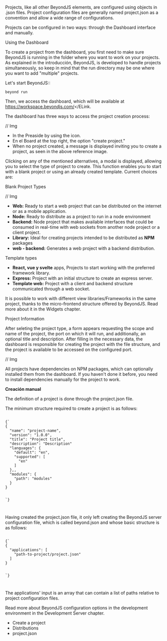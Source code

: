 
<Title>Managing a project</Title>

Projects, like all other BeyondJS elements, are configured using objects in .json files. Project configuration files are generally named <Link to="/docs/projects/json">project.json</Link> as a convention and allow a wide range of configurations.

Projects can be configured in two ways: through the Dashboard interface and manually.

<SubTitle>Using the Dashboard</SubTitle>

To create a project from the dashboard, you first need to make sure BeyondJS is running in the folder where you want to work on your projects. As explained in the <Link to="/docs/projects/intro">introducción</Link>, BeyondJS, is developed to handle projects simultaneously, so keep in mind that the run directory may be one where you want to add "multiple" projects.

Let's start BeyondJS::

<Code>beyond run</Code>

Then, we access the dashboard, which will be available at <ELink to="https://workspace.beyondjs.com/">https://workspace.beyondjs.com/</ELink.

The dashboard has three ways to access the project creation process:

// Img

-   In the <Link to="/docs/dashboard#preaside">Preaside</Link> by using the icon.
-   En el <Link to="/docs/dashboard#board">Board</Link> at the top right, the option "create project."
-   When no project created, a message is displayed inviting you to create a project, as seen in the above reference image.

Clicking on any of the mentioned alternatives, a modal is displayed, allowing you to select the type of project to create. This function enables you to start with a blank project or using an already created template. Current choices are:

<SubTitle>Blank Project Types</SubTitle>

// Img

-   **Web:** Ready to start a web project that can be distributed on the internet or as a mobile application.
-   **Node:** Ready to distribute as a project to run in a node environment
-   **Backend:** Node project that makes available interfaces that could be consumed in real-time with web sockets from another node project or a client project.
-   **Library:** Ideal for creating projects intended to be distributed as **NPM** packages
-   **web - backend:** Generates a web project with a backend distribution.

<SubTitle>Template types</SubTitle>

-   **React, vue y svelte** apps, Projects to start working with the preferred framework library.
-   **Express:** Project with an initial structure to create an express server.
-   **Template web:** Project with a client and backend structure communicated through a web socket.

It is possible to work with different view libraries/Frameworks in the same project, thanks to the micro-frontend structure offered by BeyondJS. Read more about it in <Link to="/docs/widgets/intro">the Widgets chapter.</Link>

<SubTitle>Project Information</SubTitle>

After seleting the project type, a form appears requesting the scope and name of the project, the port on which it will run, and additionally, an optional title and description. After filling in the necessary data, the dashboard is responsible for creating the project with the file structure, and the project is available to be accessed on the configured port.

// Img

All projects have dependencies on NPM packages, which can optionally installed them from the dashboard. If you haven't done it before, you need to install dependencies manually for the project to work.

**Creación manual**

The definition of a project is done through the project.json file.

The minimum structure required to create a project is as follows:

<Code>
{`
{
  "name": "project-name",
  "version": "1.0.0",
  "title": "Project title",
  "description": "Description"
  "languages": {
    "default": "en",
    "supported": [
      "en"
    ]
  },,
  "modules": {
    "path": "modules"
  }
}

`}

</Code>

Having created the project.json file, it only left creating the BeyondJS server configuration file, which is called beyond.json and whose basic structure is as follows:

<Code>
{`
{
  "applications": [
    "path-to-project/project.json"
  ]
}

`}

</Code>

The applications' input is an array that can contain a list of paths relative to project configuration files.

Read more about BeyondJS configuration options in the development environment in the <Link to="/docs/dev-server">Development Server chapter.</Link>

-   <Link to="/docs/projects/create">Create a project</Link>
-   <Link to="/docs/projects/distributions">Distributions</Link>
-   <Link to="/docs/projects/json">project.json</Link>
